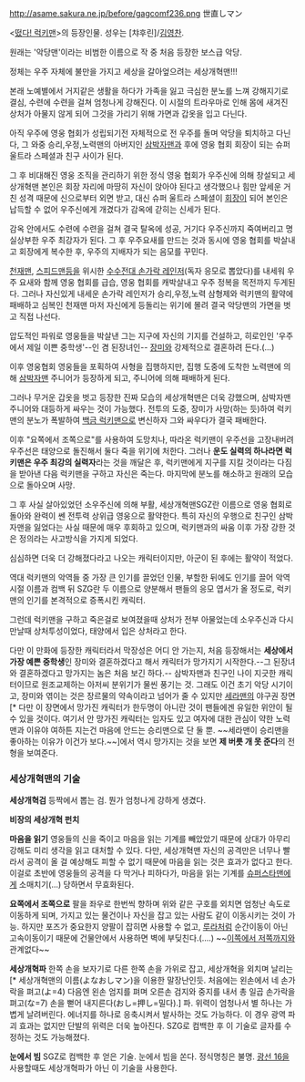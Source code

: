 http://asame.sakura.ne.jp/before/gagcomf236.png
世直しマン

<[[떴다! 럭키맨]]>의 등장인물. 성우는 [챠후린]/[[김영찬]].

원래는 '악당맨'이라는 비범한 이름으로 작 중 처음 등장한 보스급 악당.

정체는 우주 자체에 불만을 가지고 세상을 갈아엎으려는 세상개혁맨!!!

본래 노예별에서 거지같은 생활을 하다가 가족을 잃고 극심한 분노를 느껴 강해지기로 결심, 수련에 수련을 걸쳐 엄청나게 강해진다. 이 시절의 트라우마로 인해 몸에 새겨진 상처가 아물지 않게 되어 그것을 가리기 위해 가면과 갑옷을 입고 다닌다.

아직 우주에 영웅 협회가 성립되기전 자체적으로 전 우주를 돌며 악당을 퇴치하고 다닌다, 그 와중 승리,우정,노력맨의 아버지인 [[삼박자맨]]과 후에 영웅 협회 회장이 되는 슈퍼 울트라 스페셜과 친구 사이가 된다.

그 후 비대해진 영웅 조직을 관리하기 위한 정식 영웅 협회가 우주신에 의해 창설되고 세상개혁맨 본인은 회장 자리에 마땅히 자신이 앉아야 된다고 생각했으나 힘만 앞세운 거친 성격 때문에 신으로부터 외면 받고, 대신 슈퍼 울트라 스페셜이 [[회장]]이 되어 본인은 납득할 수 없어 우주신에게 개겼다가 감옥에 갇히는 신세가 된다.

감옥 안에서도 수련에 수련을 걸쳐 결국 탈옥에 성공, 거기다 우주신까지 죽여버리고 명실상부한 우주 최강자가 된다. 그 후 우주요새를 만드는 것과 동시에 영웅 협회를 박살내고 회장에게 복수한 후, 우주의 지배자가 되는 음모를 꾸민다.

[[천재맨]], [[스피드맨]]등을 위시한 [[수수전대 손가락 레인저]](독자 응모로 뽑았다)를 내세워 우주 요새와 함께 영웅 협회를 급습, 영웅 협회를 캐박살내고 우주 정복을 목전까지 두게된다. 그러나 자신있게 내세운 손가락 레인저가 승리,우정,노력 삼형제와 럭키맨의 활약에 패배하고 심복인 천재맨 마저 자신에게 등돌리는 위기에 몰려 결국 악당맨의 가면을 벗고 직접 나선다.

압도적인 파워로 영웅들을 박살낸 그는 지구에 자신의 기지를 건설하고, 히로인인 '우주에서 제일 이쁜 중학생'--인 겸 된장녀인-- [[장미]]와 강제적으로 결혼하려 든다.(...) 

이후 영웅협회 영웅들을 포획하여 사형을 집행하지만, 집행 도중에 도착한 노력맨에 의해 [[삼박자맨]] 주니어가 등장하게 되고, 주니어에 의해 패배하게 된다.

그러나 무거운 갑옷을 벗고 등장한 진짜 모습의 세상개혁맨은 더욱 강했으며, 삼박자맨 주니어와 대등하게 싸우는 것이 가능했다. 전투의 도중, 장미가 사망(하는 듯)하여 럭키맨의 분노가 폭발하여 [[백금 럭키맨]]으로 변신하자 그와 싸우다가 결국 패배한다.

이후 "요쪽에서 조쪽으로"를 사용하여 도망치나, 따라온 럭키맨이 우주선을 고장내버려 우주선은 태양으로 돌진해서 둘다 죽을 위기에 처한다. 그러나 '''운도 실력의 하나라면 럭키맨은 우주 최강의 실력자'''라는 것을 깨달은 후, 럭키맨에게 지구를 지킬 것이라는 다짐을 받아낸 다음 럭키맨을 구하고 자신은 죽는다. 마지막에 분노를 해소하고 원래의 모습으로 돌아오며 사망.

그 후 사실 살아있었던 소우주신에 의해 부활, 세상개혁맨SGZ란 이름으로 영웅 협회로 돌아와 완력이 쎈 전투력 상위급 영웅으로 활약한다. 특히 자신의 우행으로 친구인 삼박자맨을 잃었다는 사실 때문에 매우 후회하고 있으며, 럭키맨과의 싸움 이후 가장 강한 것은 정의라는 사고방식을 가지게 되었다.

심심하면 더욱 더 강해졌다라고 나오는 캐릭터이지만, 아군이 된 후에는 활약이 적었다.  

역대 럭키맨의 악역들 중 가장 큰 인기를 끌었던 인물, 부할한 뒤에도 인기를 끌어 악역 시절 이름과 컴백 뒤 SZG란 두 이름으로 양분해서 팬들의 응모 엽서가 올 정도로, 럭키맨의 인기를 본격적으로 증폭시킨 캐릭터.

그런데 럭키맨을 구하고 죽은걸로 보여졌을때 상처가 전부 아물었는데 소우주신과 다시만날때 상처투성이었다, 태양에서 입은 상처라고 한다.

다만 이 만화에 등장한 캐릭터라서 막장성은 어디 안 가는지, 처음 등장해서는 '''세상에서 가장 예쁜 중학생'''인 장미와 결혼하겠다고 해서 캐릭터가 망가지기 시작한다.--그 된장녀와 결혼하겠다고 망가지는 놈은 처음 보긴 하다.--  삼박자맨과 친구인 나이 지긋한 캐릭터이므로 원조교제하는 아저씨 분위기가 물씬 풍기는 것. 그래도 이건 초기 악당 시기이고, 장미와 엮이는 것은 장르물의 약속이라고 넘어가 줄 수 있지만 [[세라맨]]의 야구권 장면[* 다만 이 장면에서 망가진 캐릭터가 한두명이 아니란 것이 팬들에겐 유일한 위안이 될 수 있을 것이다. 여기서 안 망가진 캐릭터는 임자도 있고 여자에 대한 관심이 약한 노력맨과 이유야 여하튼 지는건 마음에 안드는 승리맨으로 단 둘 뿐. ~~세라맨이 승리맨을 좋아하는 이유가 이건가 보다.~~]에서 역시 망가지는 것을 보면 '''제 버릇 개 못 준다'''의 전형을 보여준다.

=== 세상개혁맨의 기술 === 

'''세상개혁검'''
등짝에서 뽑는 검. 뭔가 엄청나게 강하게 생겼다. 

'''비장의 세상개혁 펀치'''

'''마음을 읽기'''
영웅들의 신을 죽이고 마음을 읽는 기계를 빼았았기 때문에 상대가 아무리 강해도 미리 생각을 읽고 대처할 수 있다. 다만, 세상개혁맨 자신의 공격만은 너무나 빨라서 공격이 올 걸 예상해도 피할 수 없기 때문에 마음을 읽는 것은 효과가 없다고 한다. 이걸로 초반에 영웅들의 공격을 다 막거나 피하다가, 마음을 읽는 기계를 [[슈퍼스타맨]]에게 소매치기(...) 당하면서 무효화된다.

'''요쪽에서 조쪽으로'''
팔을 좌우로 한번씩 향하며 위와 같은 구호를 외치면 엄청난 속도로 이동하게 되며, 가지고 있는 물건이나 자신을 잡고 있는 사람도 같이 이동시키는 것이 가능. 하지만 포즈가 중요한지 양팔이 잡히면 사용할 수 없고, [[루라]]처럼 순간이동이 아닌 고속이동이기 때문에 건물안에서 사용하면 벽에 부딪친다.(....) ~~[[이쪽에서 저쪽까지]]와 관계없다~~

'''세상개혁파'''
한쪽 손을 보자기로 다른 한쪽 손을 가위로 잡고, 세상개혁을 외치며 날리는[* 세상개혁맨의 이름(よなおしマン)을 이용한 말장난인듯. 처음에는 왼손에서 네 손가락을 펴고(よ=4) 다음엔 왼손 엄지를 펴며 오른손 검지와 중지를 내서 총 일곱 손가락을 펴고(な=7) 손을 뻗어 내지른다(おし=押し=밀다).] 파. 위력이 엄청나서 별 하나는 가볍게 날려버린다. 에너지를 하나로 응축시켜서 발사하는 것도 가능하다. 이 경우 광역 파괴 효과는 없지만 단발의 위력은 더욱 높아진다.
SZG로 컴백한 후 이 기술로 글자를 수정하는 것도 가능해졌다. 

'''눈에서 빔'''
SGZ로 컴백한 후 얻은 기술. 눈에서 빔을 쏜다. 정식명칭은 불명. [[광선 16]]을 사용할때도 세상개혁파가 아닌 이 기술을 사용한다. 
